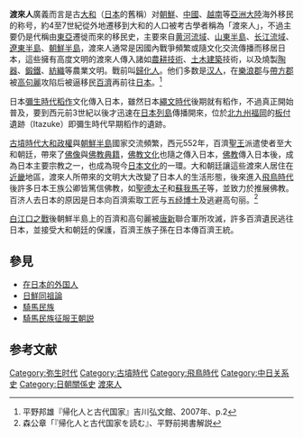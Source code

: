 {{japanese|japanese=渡来人|kana=とらいじん|romaji=Toraijin}}
'''渡來人'''廣義而言是古[[大和|大和]]（[[日本|日本]]的舊稱）对[[朝鮮|朝鮮]]、[[中國|中國]]、[[越南|越南]]等[[亞洲大陸|亞洲大陸]]海外移民的称号，約4至7世紀從外地遷移到大和的人口被考古學者稱為「渡來人」，不過主要仍是代稱由[[東亞|東亞]]遷徙而來的移民史，主要來自[[黄河流域|黄河流域]]、[[山東半島|山東半島]]、[[长江流域|长江流域]]、[[遼東半島|遼東半島]]、[[朝鮮半島|朝鮮半島]]，渡來人通常是因國內戰爭頻繁或隨文化交流傳播而移居日本，這些擁有高度文明的渡來人傳入諸如[[農業|農耕技術]]、[[土木工程|土木]][[建築|建築]]技術，以及燒製[[陶器|陶器]]、[[鍛鐵|鍛鐵]]、[[紡織|紡織]]等農業文明。戰前叫[[歸化人|歸化人]]。他们多数是[[汉人|汉人]]，在[[樂浪郡|樂浪郡]]与[[帶方郡|帶方郡]]被[[高句麗|高句麗]]攻陷后被逼移民[[百濟|百濟]]再前往[[日本|日本]]。<ref> 平野邦雄『帰化人と古代国家』吉川弘文館、2007年、p.2</ref>

日本[[彌生時代|彌生時代]][[稻|稻作]]文化傳入日本，雖然日本[[繩文時代|繩文時代]]後期就有稻作，不過真正開始普及，要到西元前3世紀以後才迅速在[[日本列島|日本列島]]傳播開來，位於[[北部九州|北九州]][[福岡|福岡]]的[[板付|板付]]遺跡（Itazuke）即彌生時代早期稻作的遺跡。

[[古墳時代|古墳時代]][[大和王權|大和政權]]與[[朝鮮半島|朝鮮半島]]國家交流頻繁，西元552年，百濟[[百濟聖王|聖王]]派遣使者至大和朝廷，帶來了[[佛|佛像]]與[[佛經|佛教典籍]]，[[日本佛教|佛教文化]]也隨之傳入日本，[[佛教|佛教]]傳入日本後，成為日本主要宗教之一，也成為現今[[日本文化|日本文化]]的一環。大和朝廷讓這些渡來人居住在[[近畿|近畿]]地區，渡來人所帶來的文明大大改變了日本人的生活形態，後來進入[[飛鳥時代|飛鳥時代]]後許多日本王族公卿皆篤信佛教，如[[聖德太子|聖德太子]]和[[蘇我馬子|蘇我馬子]]等，並致力於推展佛教。百济人去日本的原因是日本向百濟索取工匠与[[五经博士|五经博士]]及逃避高句丽。<ref>森公章「『帰化人と古代国家を読む』、平野前掲書解説</ref>

[[白江口之戰|白江口之戰]]後朝鮮半島上的百濟和高句麗被[[唐朝|唐]][[新羅|新]]聯合軍所攻滅，許多百濟遺民逃往日本，並接受大和朝廷的保護，百濟王族子孫在日本傳百濟王統。

==參見==
* [[在日本的外国人|在日本的外国人]]
* [[日鮮同祖論|日鮮同祖論]]
* [[騎馬民族|騎馬民族]]
* [[騎馬民族征服王朝説|騎馬民族征服王朝説]]

{{日本的移民}}

==参考文献==
{{reflist}}

{{DEFAULTSORT:D渡來人}}
[[Category:弥生时代|Category:弥生时代]]
[[Category:古墳時代|Category:古墳時代]]
[[Category:飛鳥時代|Category:飛鳥時代]]
[[Category:中日关系史|Category:中日关系史]]
[[Category:日朝關係史|Category:日朝關係史]]
[[Category:渡來人|]]